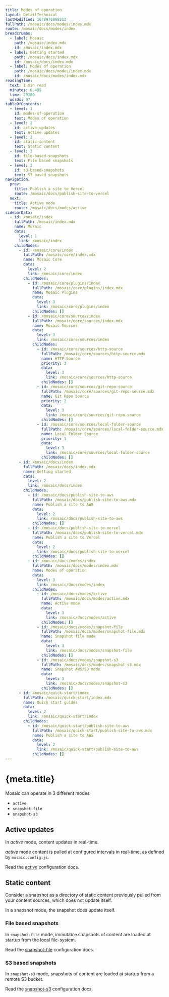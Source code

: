 ```yaml
---
title: Modes of operation
layout: DetailTechnical
lastModified: 1678976868212
fullPath: /mosaic/docs/modes/index.mdx
route: /mosaic/docs/modes/index
breadcrumbs:
  - label: Mosaic
    path: /mosaic/index.mdx
    id: /mosaic/index.mdx
  - label: Getting started
    path: /mosaic/docs/index.mdx
    id: /mosaic/docs/index.mdx
  - label: Modes of operation
    path: /mosaic/docs/modes/index.mdx
    id: /mosaic/docs/modes/index.mdx
readingTime:
  text: 1 min read
  minutes: 0.485
  time: 29100
  words: 97
tableOfContents:
  - level: 1
    id: modes-of-operation
    text: Modes of operation
  - level: 2
    id: active-updates
    text: Active updates
  - level: 2
    id: static-content
    text: Static content
  - level: 3
    id: file-based-snapshots
    text: File based snapshots
  - level: 3
    id: s3-based-snapshots
    text: S3 based snapshots
navigation:
  prev:
    title: Publish a site to Vercel
    route: /mosaic/docs/publish-site-to-vercel
  next:
    title: Active mode
    route: /mosaic/docs/modes/active
sidebarData:
  - id: /mosaic/index
    fullPath: /mosaic/index.mdx
    name: Mosaic
    data:
      level: 1
      link: /mosaic/index
    childNodes:
      - id: /mosaic/core/index
        fullPath: /mosaic/core/index.mdx
        name: Mosaic Core
        data:
          level: 2
          link: /mosaic/core/index
        childNodes:
          - id: /mosaic/core/plugins/index
            fullPath: /mosaic/core/plugins/index.mdx
            name: Mosaic Plugins
            data:
              level: 3
              link: /mosaic/core/plugins/index
            childNodes: []
          - id: /mosaic/core/sources/index
            fullPath: /mosaic/core/sources/index.mdx
            name: Mosaic Sources
            data:
              level: 3
              link: /mosaic/core/sources/index
            childNodes:
              - id: /mosaic/core/sources/http-source
                fullPath: /mosaic/core/sources/http-source.mdx
                name: HTTP Source
                priority: 3
                data:
                  level: 3
                  link: /mosaic/core/sources/http-source
                childNodes: []
              - id: /mosaic/core/sources/git-repo-source
                fullPath: /mosaic/core/sources/git-repo-source.mdx
                name: Git Repo Source
                priority: 2
                data:
                  level: 3
                  link: /mosaic/core/sources/git-repo-source
                childNodes: []
              - id: /mosaic/core/sources/local-folder-source
                fullPath: /mosaic/core/sources/local-folder-source.mdx
                name: Local Folder Source
                priority: 1
                data:
                  level: 3
                  link: /mosaic/core/sources/local-folder-source
                childNodes: []
      - id: /mosaic/docs/index
        fullPath: /mosaic/docs/index.mdx
        name: Getting started
        data:
          level: 2
          link: /mosaic/docs/index
        childNodes:
          - id: /mosaic/docs/publish-site-to-aws
            fullPath: /mosaic/docs/publish-site-to-aws.mdx
            name: Publish a site to AWS
            data:
              level: 2
              link: /mosaic/docs/publish-site-to-aws
            childNodes: []
          - id: /mosaic/docs/publish-site-to-vercel
            fullPath: /mosaic/docs/publish-site-to-vercel.mdx
            name: Publish a site to Vercel
            data:
              level: 2
              link: /mosaic/docs/publish-site-to-vercel
            childNodes: []
          - id: /mosaic/docs/modes/index
            fullPath: /mosaic/docs/modes/index.mdx
            name: Modes of operation
            data:
              level: 3
              link: /mosaic/docs/modes/index
            childNodes:
              - id: /mosaic/docs/modes/active
                fullPath: /mosaic/docs/modes/active.mdx
                name: Active mode
                data:
                  level: 3
                  link: /mosaic/docs/modes/active
                childNodes: []
              - id: /mosaic/docs/modes/snapshot-file
                fullPath: /mosaic/docs/modes/snapshot-file.mdx
                name: Snapshot file mode
                data:
                  level: 3
                  link: /mosaic/docs/modes/snapshot-file
                childNodes: []
              - id: /mosaic/docs/modes/snapshot-s3
                fullPath: /mosaic/docs/modes/snapshot-s3.mdx
                name: Snapshot AWS/S3 mode
                data:
                  level: 3
                  link: /mosaic/docs/modes/snapshot-s3
                childNodes: []
      - id: /mosaic/quick-start/index
        fullPath: /mosaic/quick-start/index.mdx
        name: Quick start guides
        data:
          level: 2
          link: /mosaic/quick-start/index
        childNodes:
          - id: /mosaic/quick-start/publish-site-to-aws
            fullPath: /mosaic/quick-start/publish-site-to-aws.mdx
            name: Publish a site to AWS
            data:
              level: 2
              link: /mosaic/quick-start/publish-site-to-aws
            childNodes: []
---
```


# {meta.title}

Mosaic can operate in 3 different modes

- `active`
- `snapshot-file`
- `snapshot-s3`

## Active updates

In _active_ mode, content updates in real-time.

_active_ mode content is pulled at configured intervals in real-time, as defined by `mosaic.config.js`.

Read the [active](./active) configuration docs.

## Static content

Consider a snapshot as a directory of static content previously pulled from your content sources, which does not update itself.

In a snapshot mode, the snapshot does update itself.

### File based snapshots

In `snapshot-file` mode, immutable snapshots of content are loaded at startup from the local file-system.

Read the [snapshot-file](./snapshot-file) configuration docs.

### S3 based snapshots

In `snapshot-s3` mode, snapshots of content are loaded at startup from a remote S3 bucket.

Read the [snapshot-s3](./snapshot-s3) configuration docs.
